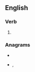 {{also|läses|låses}}

==English==

===Verb===
{{head|en|verb form}}

# {{en-third-person singular of|lase}}

===Anagrams===
* {{l|en|sales}}
* {{l|en|seals}}, {{l|en|SEALs}}